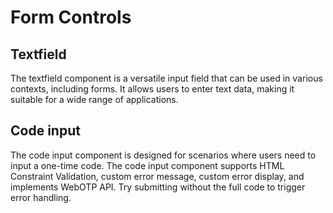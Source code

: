 
<Meta of={stories} />

# Form Controls

## Textfield

The textfield component is a versatile input field that can be used in various contexts, including forms. It allows users to enter text data, making it suitable for a wide range of applications.

<Canvas of={stories.Main} />

## Code input

The code input component is designed for scenarios where users need to input a one-time code.
The code input component supports HTML Constraint Validation, custom
error message, custom error display, and implements WebOTP API. Try
submitting without the full code to trigger error handling.

<Canvas of={stories.CodeInput} />

<Canvas of={stories.CheckboxInput} />

<Canvas of={stories.PhoneInput} />
